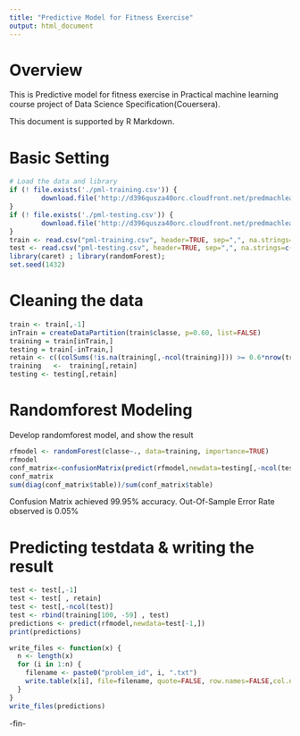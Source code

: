 ```yaml
---
title: "Predictive Model for Fitness Exercise"
output: html_document
---
```


# Overview
This is Predictive model for fitness exercise in Practical machine learning course project of Data Science Specification(Couersera). 

This document is supported by R Markdown.

# Basic Setting
```r
# Load the data and library
if (! file.exists('./pml-training.csv')) {
        download.file('http://d396qusza40orc.cloudfront.net/predmachlearn/pml-training.csv', destfile = './pml-training.csv')
}
if (! file.exists('./pml-testing.csv')) {
        download.file('http://d396qusza40orc.cloudfront.net/predmachlearn/pml-testing.csv', destfile = './pml-testing.csv')
}
train <- read.csv("pml-training.csv", header=TRUE, sep=",", na.strings=c("NA",""))
test <- read.csv("pml-testing.csv", header=TRUE, sep=",", na.strings=c("NA",""))
library(caret) ; library(randomForest);
set.seed(1432)
```

# Cleaning the data

```r
train <- train[,-1] 
inTrain = createDataPartition(train$classe, p=0.60, list=FALSE)
training = train[inTrain,]
testing = train[-inTrain,]
retain <- c((colSums(!is.na(training[,-ncol(training)])) >= 0.6*nrow(training)))
training   <-  training[,retain]
testing <- testing[,retain]
```

# Randomforest Modeling
Develop randomforest model, and show the result

```r
rfmodel <- randomForest(classe~., data=training, importance=TRUE)
rfmodel
conf_matrix<-confusionMatrix(predict(rfmodel,newdata=testing[,-ncol(testing)]),testing$classe)
conf_matrix
sum(diag(conf_matrix$table))/sum(conf_matrix$table)
```

Confusion Matrix achieved 99.95% accuracy. 
Out-Of-Sample Error Rate observed is 0.05%

# Predicting testdata & writing the result

```r
test <- test[,-1]
test <- test[ , retain]
test <- test[,-ncol(test)]
test <- rbind(training[100, -59] , test) 
predictions <- predict(rfmodel,newdata=test[-1,])
print(predictions)

write_files <- function(x) {
  n <- length(x)
  for (i in 1:n) {
    filename <- paste0("problem_id", i, ".txt")
    write.table(x[i], file=filename, quote=FALSE, row.names=FALSE,col.names=FALSE)
  }
}
write_files(predictions)
```

-fin-
